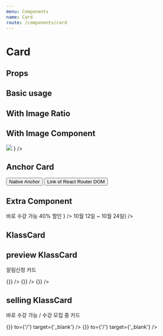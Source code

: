```yaml
---
menu: Components
name: Card
route: /components/card
---
```




# Card

## Props

<PropsTable of={Card} />

## Basic usage

<Playground>
  <Grid>
    <Row>
      <NoHiddenStyleCol lg={8}>
        <Card
          title="카드 타이틀 세 줄 까지만 허용합니다 세 줄 넘어가면 말 줄임표가 생깁니다 카드 타이틀 세 줄 까지만 허용합니다 세 줄 넘어가면 말 줄임표가 생깁니다"
          coverImage={imageSrc}
        />
      </NoHiddenStyleCol>
      <NoHiddenStyleCol lg={4}>
        <Card size={'sm'} title="나만의 그림으로 내 삶을 채우다, 강한의 색연필 일러스트" coverImage={imageSrc} />
      </NoHiddenStyleCol>
    </Row>
  </Grid>
</Playground>

## With Image Ratio

<Playground>
  <Grid>
    <Row>
      <NoHiddenStyleCol lg={8}>
        <Card title="아이패드 드로잉" coverImageRatio="4*3" coverImage={imageSrc} />
      </NoHiddenStyleCol>
    </Row>
  </Grid>
</Playground>

## With Image Component

<Playground>
  <Grid>
    <Row>
      <NoHiddenStyleCol lg={8}>
        <Card
          title="아이패드 드로잉"
          coverImage={
            <div>
              <img src={imageSrc} />
            </div>
          }
        />
      </NoHiddenStyleCol>
    </Row>
  </Grid>
</Playground>

## Anchor Card

<Playground>
  <Grid>
    <Row>
      <NoHiddenStyleCol lg={6}>
        <Card title="아이패드 드로잉" coverImage={imageSrc} to={'/'} target={'_blank'}>
          <Button style={{ marginTop: '24px' }}>Native Anchor</Button>
        </Card>
      </NoHiddenStyleCol>
      <NoHiddenStyleCol lg={6}>
        <Card title="아이패드 드로잉" coverImage={imageSrc} href={'/'} target={'_blank'}>
          <Button style={{ marginTop: '24px' }}>Link of React Router DOM</Button>
        </Card>
      </NoHiddenStyleCol>
    </Row>
  </Grid>
</Playground>

## Extra Component

<Playground>
  <Grid>
    <Row>
      <NoHiddenStyleCol lg={6}>
        <Card
          title="아이패드 드로잉"
          coverImage={imageSrc}
          to={'/'}
          target={'_blank'}
          extraTop={
            <div style={{ lineHeight: '16px' }}>
              <Caption1 style={{ display: 'inline-block' }} fontWeight={'Bold'}>
                바로 수강 가능
              </Caption1>
              <Caption1
                style={{ display: 'inline-block', marginLeft: '11px' }}
                fontWeight={'Bold'}
                color={Colors.orange700}
              >
                40% 할인
              </Caption1>
            </div>
          }
        />
      </NoHiddenStyleCol>
      <NoHiddenStyleCol lg={6}>
        <Card
          title="아이패드 드로잉"
          coverImage={imageSrc}
          to={'/'}
          target={'_blank'}
          extraBottom={<Caption1 color={Colors.gray400}>10월 12일 ~ 10월 24일</Caption1>}
        />
      </NoHiddenStyleCol>
    </Row>
  </Grid>
</Playground>

## KlassCard

<PropsTable of={KlassCard} />

## preview KlassCard

알림신청 카드

<Playground>
  <Grid>
    <Row>
      <NoHiddenStyleCol lg={4}>
        <KlassCard
          state="preview"
          title="아이패드 드로잉"
          coverImage={imageSrc}
          creatorName="Kang Han"
          to={'/'}
          target={'_blank'}
          reservationed={false}
          reservationCount={11}
          onReservationClick={() => {}}
        />
      </NoHiddenStyleCol>
      <NoHiddenStyleCol lg={4}>
        <KlassCard
          state="preview"
          title="아이패드 드로잉"
          coverImage={imageSrc}
          creatorName="Kang Han"
          to={'/'}
          target={'_blank'}
          loading={true}
          reservationed={false}
          reservationCount={11}
          onReservationClick={() => {}}
        />
      </NoHiddenStyleCol>
      <NoHiddenStyleCol lg={4}>
        <KlassCard
          state="preview"
          title="아이패드 드로잉"
          coverImage={imageSrc}
          creatorName="Kang Han"
          to={'/'}
          target={'_blank'}
          reservationed={true}
          reservationCount={11}
          onReservationClick={() => {}}
        />
      </NoHiddenStyleCol>
    </Row>
  </Grid>
</Playground>

## selling KlassCard

바로 수강 가능 / 수강 모집 중 카드

<Playground>
  <Grid>
    <Row>
      <NoHiddenStyleCol lg={4}>
        <KlassCard
          state="sale"
          title="아이패드 드로잉"
          coverImage={imageSrc}
          creatorName="Kang Han"
          sale={40}
          wishlisted={false}
          onWishlistClick={() => {}}
          to={'/'}
          target={'_blank'}
        />
      </NoHiddenStyleCol>
      <NoHiddenStyleCol lg={4}>
        <KlassCard
          state="funding"
          title="아이패드 드로잉"
          coverImage={imageSrc}
          creatorName="Kang Han"
          openDate="9월 18일"
          sale={40}
          wishlisted={true}
          onWishlistClick={() => {}}
          to={'/'}
          target={'_blank'}
        />
      </NoHiddenStyleCol>
    </Row>
  </Grid>
</Playground>
